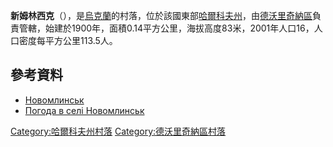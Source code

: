 {{coord|49|52|55|N|37|44|0|E|scale:100000_region:UA|display=title}}

'''新姆林西克'''（{{lang-uk|Новомлинськ}}），是[[烏克蘭|烏克蘭]]的村落，位於該國東部[[哈爾科夫州|哈爾科夫州]]，由[[德沃里奇納區|德沃里奇納區]]負責管轄，始建於1900年，面積0.14平方公里，海拔高度83米，2001年人口16，人口密度每平方公里113.5人。

==參考資料==
*[http://w1.c1.rada.gov.ua/pls/z7502/A005?rdat1=09.01.2009&rf7571=32896 Новомлинськ]{{dead link|date=2018年3月 |bot=InternetArchiveBot |fix-attempted=yes }}
* [http://weather.in.ua/ua/har'kovskaja/17792 Погода в селі Новомлинськ] {{Wayback|url=http://weather.in.ua/ua/har%27kovskaja/17792 |date=20160323020544 }}

{{DEFAULTSORT:Новомлинськ}}
[[Category:哈爾科夫州村落|Category:哈爾科夫州村落]]
[[Category:德沃里奇納區村落|Category:德沃里奇納區村落]]


{{Kharkiv-geo-stub}}